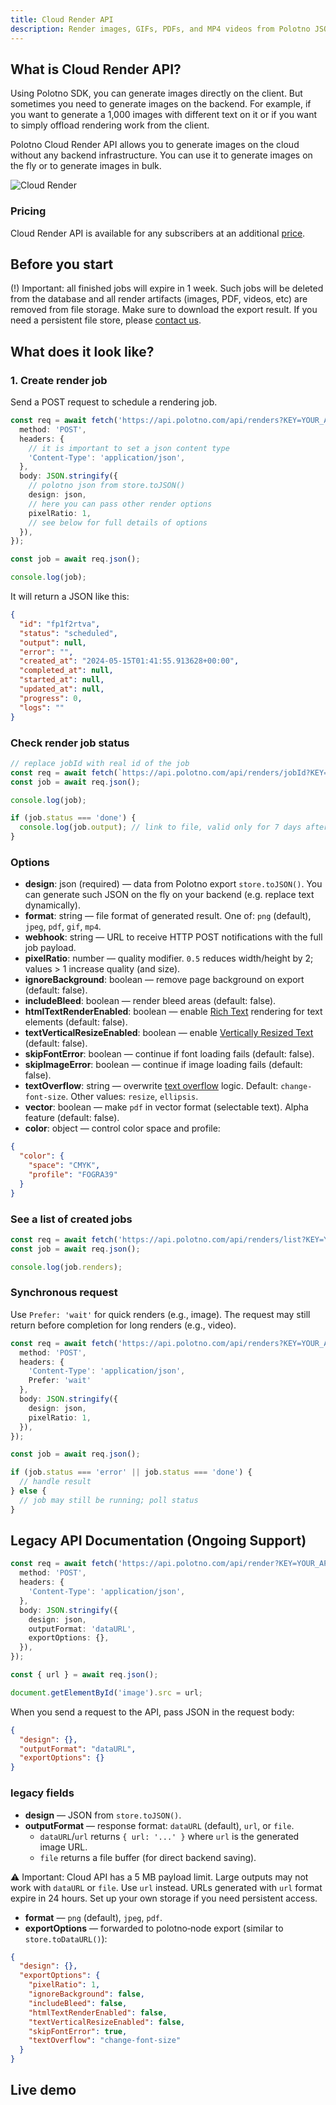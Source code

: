 ```yaml
---
title: Cloud Render API
description: Render images, GIFs, PDFs, and MP4 videos from Polotno JSON in the cloud
---
```


## What is Cloud Render API?

Using Polotno SDK, you can generate images directly on the client. But sometimes you need to generate images on the backend. For example, if you want to generate a 1,000 images with different text on it or if you want to simply offload rendering work from the client.

Polotno Cloud Render API allows you to generate images on the cloud without any backend infrastructure. You can use it to generate images on the fly or to generate images in bulk.

![Cloud Render](./cloud-render-api.png)

### Pricing

Cloud Render API is available for any subscribers at an additional [price](https://polotno.com/pricing).

## Before you start

(!) Important: all finished jobs will expire in 1 week. Such jobs will be deleted from the database and all render artifacts (images, PDF, videos, etc) are removed from file storage. Make sure to download the export result. If you need a persistent file store, please [contact us](https://polotno.com/contact).

## What does it look like?

### 1. Create render job

Send a POST request to schedule a rendering job.

```ts
const req = await fetch('https://api.polotno.com/api/renders?KEY=YOUR_API_KEY', {
  method: 'POST',
  headers: {
    // it is important to set a json content type
    'Content-Type': 'application/json',
  },
  body: JSON.stringify({
    // polotno json from store.toJSON()
    design: json,
    // here you can pass other render options
    pixelRatio: 1,
    // see below for full details of options
  }),
});

const job = await req.json();

console.log(job);
```

It will return a JSON like this:

```json
{
  "id": "fp1f2rtva",
  "status": "scheduled",
  "output": null,
  "error": "",
  "created_at": "2024-05-15T01:41:55.913628+00:00",
  "completed_at": null,
  "started_at": null,
  "updated_at": null,
  "progress": 0,
  "logs": ""
}
```

### Check render job status

```ts
// replace jobId with real id of the job
const req = await fetch(`https://api.polotno.com/api/renders/jobId?KEY=YOUR_API_KEY`);
const job = await req.json();

console.log(job);

if (job.status === 'done') {
  console.log(job.output); // link to file, valid only for 7 days after job complete
}
```

### Options

- **design**: json (required) — data from Polotno export `store.toJSON()`. You can generate such JSON on the fly on your backend (e.g. replace text dynamically).
- **format**: string — file format of generated result. One of: `png` (default), `jpeg`, `pdf`, `gif`, `mp4`.
- **webhook**: string — URL to receive HTTP POST notifications with the full job payload.
- **pixelRatio**: number — quality modifier. `0.5` reduces width/height by 2; values > 1 increase quality (and size).
- **ignoreBackground**: boolean — remove page background on export (default: false).
- **includeBleed**: boolean — render bleed areas (default: false).
- **htmlTextRenderEnabled**: boolean — enable [Rich Text](https://developer.polotno.com/docs/rich-text/) rendering for text elements (default: false).
- **textVerticalResizeEnabled**: boolean — enable [Vertically Resized Text](https://developer.polotno.com/docs/vertical-text-resize/) (default: false).
- **skipFontError**: boolean — continue if font loading fails (default: false).
- **skipImageError**: boolean — continue if image loading fails (default: false).
- **textOverflow**: string — overwrite [text overflow](https://polotno.com/docs/text-overflow) logic. Default: `change-font-size`. Other values: `resize`, `ellipsis`.
- **vector**: boolean — make `pdf` in vector format (selectable text). Alpha feature (default: false).
- **color**: object — control color space and profile:

```json
{
  "color": {
    "space": "CMYK",
    "profile": "FOGRA39"
  }
}
```

### See a list of created jobs

```ts
const req = await fetch('https://api.polotno.com/api/renders/list?KEY=YOUR_API_KEY&page=1&per_page=100');
const job = await req.json();

console.log(job.renders);
```

### Synchronous request

Use `Prefer: 'wait'` for quick renders (e.g., image). The request may still return before completion for long renders (e.g., video).

```ts
const req = await fetch('https://api.polotno.com/api/renders?KEY=YOUR_API_KEY', {
  method: 'POST',
  headers: {
    'Content-Type': 'application/json',
    Prefer: 'wait'
  },
  body: JSON.stringify({
    design: json,
    pixelRatio: 1,
  }),
});

const job = await req.json();

if (job.status === 'error' || job.status === 'done') {
  // handle result
} else {
  // job may still be running; poll status
}
```

## Legacy API Documentation (Ongoing Support)

```ts
const req = await fetch('https://api.polotno.com/api/render?KEY=YOUR_API_KEY', {
  method: 'POST',
  headers: {
    'Content-Type': 'application/json',
  },
  body: JSON.stringify({
    design: json,
    outputFormat: 'dataURL',
    exportOptions: {},
  }),
});

const { url } = await req.json();

document.getElementById('image').src = url;
```

When you send a request to the API, pass JSON in the request body:

```json
{
  "design": {},
  "outputFormat": "dataURL",
  "exportOptions": {}
}
```

### legacy fields

- **design** — JSON from `store.toJSON()`.
- **outputFormat** — response format: `dataURL` (default), `url`, or `file`.
  - `dataURL`/`url` returns `{ url: '...' }` where `url` is the generated image URL.
  - `file` returns a file buffer (for direct backend saving).

⚠️ Important: Cloud API has a 5 MB payload limit. Large outputs may not work with `dataURL` or `file`. Use `url` instead.
URLs generated with `url` format expire in 24 hours. Set up your own storage if you need persistent access.

- **format** — `png` (default), `jpeg`, `pdf`.
- **exportOptions** — forwarded to polotno‑node export (similar to `store.toDataURL()`):

```json
{
  "design": {},
  "exportOptions": {
    "pixelRatio": 1,
    "ignoreBackground": false,
    "includeBleed": false,
    "htmlTextRenderEnabled": false,
    "textVerticalResizeEnabled": false,
    "skipFontError": true,
    "textOverflow": "change-font-size"
  }
}
```

## Live demo

<Sandbox github="polotno-project/polotno-site/tree/source/examples/polotno-cloud-render" />


